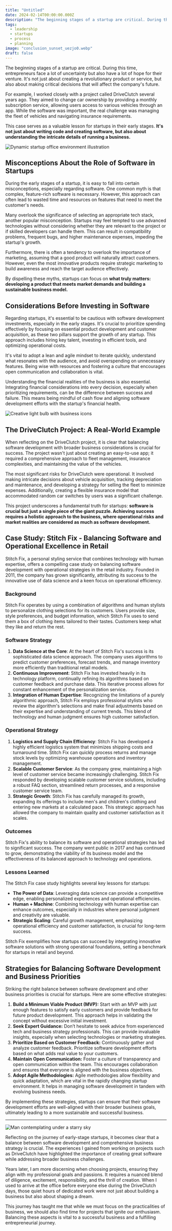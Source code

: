 ```yaml
---
title: "Untitled"
date: 2024-02-14T00:00:00.000Z
description: "The beginning stages of a startup are critical. During this time, entrepreneurs face a lot of uncertainty but also have a lot of hope for their venture. It's..."
tags:
  - leadership
  - startups
  - process
  - planning
image: "conclusion_sunset_uezjo0.webp"
draft: false
---
```


The beginning stages of a startup are critical. During this time, entrepreneurs
face a lot of uncertainty but also have a lot of hope for their venture. It's
not just about creating a revolutionary product or service, but also about
making critical decisions that will affect the company's future.

For example, I worked closely with a project called DriveClutch several years
ago. They aimed to change car ownership by providing a monthly subscription
service, allowing users access to various vehicles through an app. While the
software was important, the real challenge was managing the fleet of vehicles
and navigating insurance requirements.

This case serves as a valuable lesson for startups in their early stages. **It's
not just about writing code and creating software, but also about understanding
the intricate details of running a business.**

![Dynamic startup office environment illustration](startup_team_vpjkif.webp)

## Misconceptions About the Role of Software in Startups

During the early stages of a startup, it is easy to fall into certain
misconceptions, especially regarding software. One common myth is that complex,
feature-rich software is necessary. However, this approach can often lead to
wasted time and resources on features that need to meet the customer's needs.

Many overlook the significance of selecting an appropriate tech stack, another
popular misconception. Startups may feel tempted to use advanced technologies
without considering whether they are relevant to the project or if skilled
developers can handle them. This can result in compatibility problems, frequent
bugs, and higher maintenance expenses, impeding the startup's growth.

Furthermore, there is often a tendency to overlook the importance of marketing,
assuming that a good product will naturally attract customers. However, even the
most innovative products require strategic marketing to build awareness and
reach the target audience effectively.

By dispelling these myths, startups can focus on **what truly matters:
developing a product that meets market demands and building a sustainable
business model.**

## Considerations Before Investing in Software

Regarding startups, it's essential to be cautious with software development
investments, especially in the early stages. It's crucial to prioritize spending
effectively by focusing on essential product development and customer
acquisition, as these two pillars support the growth of any startup. This
approach includes hiring key talent, investing in efficient tools, and
optimizing operational costs.

It's vital to adopt a lean and agile mindset to iterate quickly, understand what
resonates with the audience, and avoid overspending on unnecessary features.
Being wise with resources and fostering a culture that encourages open
communication and collaboration is vital.

Understanding the financial realities of the business is also essential.
Integrating financial considerations into every decision, especially when
prioritizing requirements, can be the difference between success and failure.
This means being mindful of cash flow and aligning software development efforts
with the startup's financial health.

![Creative light bulb with business icons](lightbulb_fl5r9f.webp)

## The DriveClutch Project: A Real-World Example

When reflecting on the DriveClutch project, it is clear that balancing software
development with broader business considerations is crucial for success. The
project wasn't just about creating an easy-to-use app; it required a
comprehensive approach to fleet management, insurance complexities, and
maintaining the value of the vehicles.

The most significant risks for DriveClutch were operational. It involved making
intricate decisions about vehicle acquisition, tracking depreciation and
maintenance, and developing a strategy for selling the fleet to minimize
expenses. Additionally, creating a flexible insurance model that accommodated
random car switches by users was a significant challenge.

This project underscores a fundamental truth for startups: **software is crucial
but just a single piece of the giant puzzle. Achieving success requires a
holistic approach to the business, where operational risks and market realities
are considered as much as software development.**

## Case Study: Stitch Fix - Balancing Software and Operational Excellence in Retail

Stitch Fix, a personal styling service that combines technology with human
expertise, offers a compelling case study on balancing software development with
operational strategies in the retail industry. Founded in 2011, the company has
grown significantly, attributing its success to the innovative use of data
science and a keen focus on operational efficiency.

### Background

Stitch Fix operates by using a combination of algorithms and human stylists to
personalize clothing selections for its customers. Users provide size, style
preferences, and budget information, which Stitch Fix uses to send them a box of
clothing items tailored to their tastes. Customers keep what they like and
return the rest.

### Software Strategy

1. **Data Science at the Core**: At the heart of Stitch Fix's success is its
   sophisticated data science approach. The company uses algorithms to predict
   customer preferences, forecast trends, and manage inventory more efficiently
   than traditional retail models.
2. **Continuous Improvement**: Stitch Fix has invested heavily in its technology
   platform, continually refining its algorithms based on customer feedback and
   purchase data. This iterative process allows for constant enhancement of the
   personalization service.
3. **Integration of Human Expertise**: Recognizing the limitations of a purely
   algorithmic approach, Stitch Fix employs professional stylists who review the
   algorithm's selections and make final adjustments based on their expertise
   and understanding of current trends. This blend of technology and human
   judgment ensures high customer satisfaction.

### Operational Strategy

1. **Logistics and Supply Chain Efficiency**: Stitch Fix has developed a highly
   efficient logistics system that minimizes shipping costs and turnaround time.
   Stitch Fix can quickly process returns and manage stock levels by optimizing
   warehouse operations and inventory management.
2. **Scalable Customer Service**: As the company grew, maintaining a high level
   of customer service became increasingly challenging. Stitch Fix responded by
   developing scalable customer service solutions, including a robust FAQ
   section, streamlined return processes, and a responsive customer service
   team.
3. **Strategic Growth**: Stitch Fix has carefully managed its growth, expanding
   its offerings to include men's and children's clothing and entering new
   markets at a calculated pace. This strategic approach has allowed the company
   to maintain quality and customer satisfaction as it scales.

### Outcomes

Stitch Fix's ability to balance its software and operational strategies has led
to significant success. The company went public in 2017 and has continued to
grow, demonstrating the viability of its business model and the effectiveness of
its balanced approach to technology and operations.

### Lessons Learned

The Stitch Fix case study highlights several key lessons for startups:

- **The Power of Data**: Leveraging data science can provide a competitive edge,
  enabling personalized experiences and operational efficiencies.
- **Human + Machine**: Combining technology with human expertise can enhance
  outcomes, especially in industries where personal judgment and creativity are
  valuable.
- **Strategic Scaling**: Careful growth management, emphasizing operational
  efficiency and customer satisfaction, is crucial for long-term success.

Stitch Fix exemplifies how startups can succeed by integrating innovative
software solutions with strong operational foundations, setting a benchmark for
startups in retail and beyond.

## Strategies for Balancing Software Development and Business Priorities

Striking the right balance between software development and other business
priorities is crucial for startups. Here are some effective strategies:

1. **Build a Minimum Viable Product (MVP):** Start with an MVP with just enough
   features to satisfy early customers and provide feedback for future product
   development. This approach helps in validating the concept without excessive
   initial investment.
2. **Seek Expert Guidance:** Don’t hesitate to seek advice from experienced tech
   and business strategy professionals. This can provide invaluable insights,
   especially when selecting technologies or marketing strategies.
3. **Prioritize Based on Customer Feedback:** Continuously gather and analyze
   customer feedback. Prioritize software development efforts based on what adds
   real value to your customers.
4. **Maintain Open Communication:** Foster a culture of transparency and open
   communication within the team. This encourages collaboration and ensures that
   everyone is aligned with the business objectives.
5. **Adopt Agile Methodologies:** Agile methodologies allow flexibility and
   quick adaptation, which are vital in the rapidly changing startup
   environment. It helps in managing software development in tandem with
   evolving business needs.

By implementing these strategies, startups can ensure that their software
development efforts are well-aligned with their broader business goals,
ultimately leading to a more sustainable and successful business.

---

![Man contemplating under a starry sky](conclusion_sunset_uezjo0.webp)

Reflecting on the journey of early-stage startups, it becomes clear that a
balance between software development and comprehensive business strategy is
crucial. The experiences I gained from working on projects such as DriveClutch
have highlighted the importance of creating great software while addressing
broader business challenges.

Years later, I am more discerning when choosing projects, ensuring they align
with my professional goals and passions. It requires a nuanced blend of
diligence, excitement, responsibility, and the thrill of creation. When I used
to arrive at the office before everyone else during the DriveClutch days, those
quiet hours of dedicated work were not just about building a business but also
about shaping a dream.

This journey has taught me that while we must focus on the practicalities of
business, we should also find time for projects that ignite our enthusiasm.
Balancing these aspects is vital to a successful business and a fulfilling
entrepreneurial journey.
